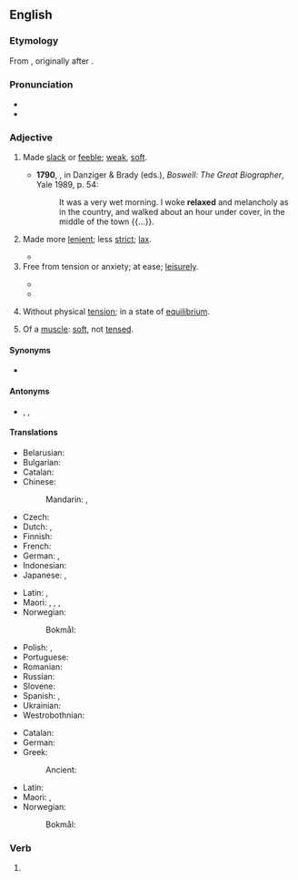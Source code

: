 ==English==

===Etymology===
From {{suffix|en|relax|ed}}, originally after {{der|en|la|relaxātus}}.

===Pronunciation===
* {{IPA|en|/ɹɪˈlækst/}}
* {{audio|en|LL-Q1860 (eng)-Vealhurl-relaxed.wav|Audio (RP)}}

===Adjective===
{{en-adj}}

# {{lb|en|obsolete|physiology}} Made [[slack]] or [[feeble]]; [[weak]], [[soft]]. {{defdate|from 15th c.}}
#*'''1790''', {{w|James Boswell}}, in Danziger & Brady (eds.), ''Boswell: The Great Biographer'', Yale 1989, p. 54:
#*:It was a very wet morning. I woke '''relaxed''' and melancholy as in the country, and walked about an hour under cover, in the middle of the town {{...}}.
# Made more [[lenient]]; less [[strict]]; [[lax]]. {{defdate|from 17th c.}}
#: {{ux|en|The '''relaxed''' rules were greatly tightened after the lawsuit.}}
#* {{RQ:Churchill Celebrity|chapter=8|passage=I corralled the judge, and we started off across the fields, in no very mild state of fear of that gentleman's wife, whose vigilance was seldom '''relaxed'''.}}
# Free from tension or anxiety; at ease; [[leisurely]]. {{defdate|from 18th c.}}
#: {{ux|en|He's a '''relaxed''' kind of guy, he never lets himself get upset.}}
#* {{quote-journal|1=en|year=2019|author=Li Huang|author2=James Lambert|title=Another Arrow for the Quiver: A New Methodology for Multilingual Researchers|journal=Journal of Multilingual and Multicultural Development|doi=10.1080/01434632.2019.1596115|page=4|text=Students and faculty members lunch at the cafeteria and naturally communicate freely with one another in a '''relaxed''' and informal setting.}}
#* {{quote-journal|en|date=2022 January 12|author=Paul Bigland|title=Fab Four: the nation's finest stations: Grange-over-Sands|journal=RAIL|issue=948|page=28|text=Even so, this delightful station is well worth a visit, - either to admire the architecture, sip a coffee from the shop, or just soak up the '''relaxed''' atmosphere of the area and watch the birds and other wildlife on the shores right outside the station.}}
# {{lb|en|chiefly|physics}} Without physical [[tension]]; in a state of [[equilibrium]]. {{defdate|from 19th c.}}
# {{lb|en|physiology}} Of a [[muscle]]: [[soft]], not [[tensed]]. {{defdate|from 19th c.}}

====Synonyms====
* {{l|en|calm}}

====Antonyms====
* {{l|en|stressed}}, {{l|en|nervous}}, {{l|en|anxious}}

====Translations====
{{trans-top|having an easy-going mood}}
* Belarusian: {{t|be|рассла́блены}}
* Bulgarian: {{t+|bg|отпу́снат}}
* Catalan: {{t|ca|relaxat}}
* Chinese:
*: Mandarin: {{t+|cmn|輕鬆|sc=Hani}}, {{t+|cmn|轻松|tr=qīngsōng|sc=Hani}}
* Czech: {{t+|cs|uvolněný|m}}
* Dutch: {{t+|nl|rustig}}, {{t+|nl|kalm}}
* Finnish: {{t+|fi|rento}}
* French: {{t+|fr|détendu|m}}
* German: {{t+|de|entspannt}}, {{t+|de|locker}}
* Indonesian: {{t+|id|santai}}
* Japanese: {{t+|ja|くつろぐ|tr=kutsuroida|alt=くつろいだ}}, {{t+|ja|リラックス|tr=rirakkusu shita|alt=リラックスした}}
{{trans-mid}}
* Latin: {{t|la|mītis}}, {{t|la|remissus}}
* Maori: {{t|mi|aumoe}}, {{t|mi|hūmārie}}, {{t|mi|parohe}}, {{t|mi|pāroherohe}}
* Norwegian:
*: Bokmål: {{t+|nb|avslappet}}
* Polish: {{t|pl|rozluźniony}}, {{t|pl|zrelaksowany}}
* Portuguese: {{t+|pt|tranquilo}}
* Romanian: {{t+|ro|relaxat|m}}
* Russian: {{t+|ru|рассла́бленный}}
* Slovene: {{t|sl|sproščen}}
* Spanish: {{t+|es|relajado}}, {{t+|es|tranquilo}}
* Ukrainian: {{t|uk|розсла́блений}}
* Westrobothnian: {{t|gmq-bot|gleij}}
{{trans-bottom}}

{{trans-top|free from tension or anxiety, at ease}}
* Catalan: {{t+|ca|distès}}
* German: {{t+|de|entspannt}}
* Greek:
*: Ancient: {{t|grc|ἄνετος}}
{{trans-mid}}
* Latin: {{t|la|remissus}}
* Maori: {{t|mi|aumoe}}, {{t|mi|pārore}}
* Norwegian:
*: Bokmål: {{t+|nb|avslappet}}
{{trans-bottom}}

===Verb===
{{head|en|verb form}}

# {{en-past of|relax}}